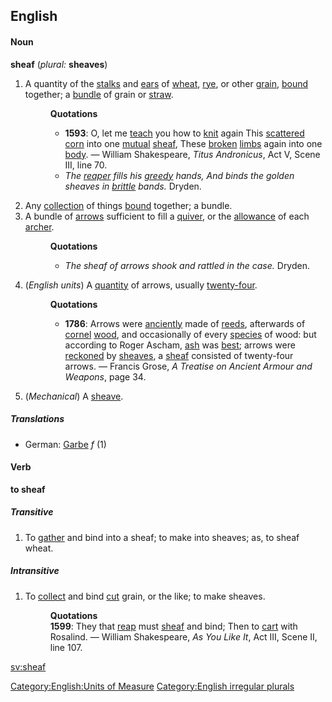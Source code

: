==English==
====Noun====
'''sheaf''' (''plural:'' '''sheaves''')
#A quantity of the [[stalk]]s and [[ear]]s of [[wheat]], [[rye]], or other [[grain]], [[bound]] together; a [[bundle]] of grain or [[straw]].
#:'''Quotations'''
#:*'''1593''': O, let me [[teach]] you how to [[knit]] again This [[scatter]]ed [[corn]] into one [[mutual]] [[sheaf]], These [[broken]] [[limbs]] again into one [[body]]. &mdash; William Shakespeare, ''Titus Andronicus'', Act V, Scene III, line 70.
#:*''The [[reaper]] fills his [[greedy]] hands, And binds the golden sheaves in [[brittle]] bands.'' Dryden.
#Any [[collection]] of things [[bound]] together; a bundle.
#A bundle of [[arrow]]s sufficient to fill a [[quiver]], or the [[allowance]] of each [[archer]].
#:'''Quotations'''
#:*''The sheaf of arrows shook and rattled in the case.'' Dryden.
#(''English units'') [[Category:English:Units of Measure]] A [[quantity]] of arrows, usually [[twenty-four]].
#:'''Quotations'''
#:*'''1786''': Arrows were [[anciently]] made of [[reed]]s, afterwards of [[cornel]] [[wood]], and occasionally of every [[species]] of wood: but according to Roger Ascham, [[ash]] was [[best]]; arrows were [[reckoned]] by [[sheaves]], a [[sheaf]] consisted of twenty-four arrows. &mdash; Francis Grose, ''A Treatise on Ancient Armour and Weapons'', page 34.
#(''Mechanical'') A [[sheave]].
=====Translations=====
*German: [[Garbe]] ''f'' (1)
====Verb====
'''to sheaf'''
=====Transitive=====
#To [[gather]] and bind into a sheaf; to make into sheaves; as, to sheaf wheat.
=====Intransitive=====
#To [[collect]] and bind [[cut]] grain, or the like; to make sheaves.
#:'''Quotations'''
#: '''1599''': They that [[reap]] must [[sheaf]] and bind; Then to [[cart]] with Rosalind. &mdash; William Shakespeare, ''As You Like It'', Act III, Scene II, line 107.

[[Category:English irregular plurals]]
[[sv:sheaf]]